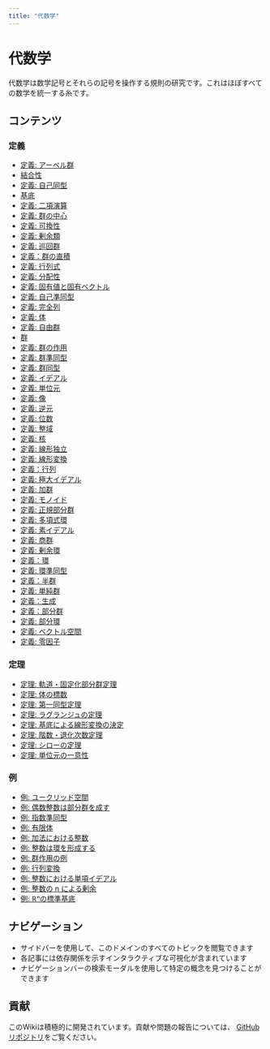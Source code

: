 ```yaml
---
title: "代数学"
---
```


# 代数学

代数学は数学記号とそれらの記号を操作する規則の研究です。これはほぼすべての数学を統一する糸です。

## コンテンツ

### 定義

- [定義: アーベル群](def-abelian-group.qmd)
- [結合性](def-associativity.qmd)
- [定義: 自己同型](def-automorphism.qmd)
- [基底](def-basis.qmd)
- [定義: 二項演算](def-binary-operation.qmd)
- [定義: 群の中心](def-center-of-group.qmd)
- [定義: 可換性](def-commutativity.qmd)
- [定義: 剰余類](def-coset.qmd)
- [定義: 巡回群](def-cyclic-group.qmd)
- [定義：群の直積](def-direct-product.qmd)
- [定義: 行列式](def-determinant.qmd)
- [定義: 分配性](def-distributivity.qmd)
- [定義: 固有値と固有ベクトル](def-eigenvalue-eigenvector.qmd)
- [定義: 自己準同型](def-endomorphism.qmd)
- [定義: 完全列](def-exact-sequence.qmd)
- [定義: 体](def-field.qmd)
- [定義: 自由群](def-free-group.qmd)
- [群](def-group.qmd)
- [定義: 群の作用](def-group-action.qmd)
- [定義: 群準同型](def-homomorphism.qmd)
- [定義: 群同型](def-isomorphism.qmd)
- [定義: イデアル](def-ideal.qmd)
- [定義: 単位元](def-identity-element.qmd)
- [定義: 像](def-image.qmd)
- [定義: 逆元](def-inverse-element.qmd)
- [定義: 位数](def-order.qmd)
- [定義: 整域](def-integral-domain.qmd)
- [定義: 核](def-kernel.qmd)
- [定義: 線形独立](def-linear-independence.qmd)
- [定義: 線形変換](def-linear-transformation.qmd)
- [定義：行列](def-matrix.qmd)
- [定義: 極大イデアル](def-maximal-ideal.qmd)
- [定義: 加群](def-module.qmd)
- [定義: モノイド](def-monoid.qmd)
- [定義: 正規部分群](def-normal-subgroup.qmd)
- [定義: 多項式環](def-polynomial-ring.qmd)
- [定義: 素イデアル](def-prime-ideal.qmd)
- [定義: 商群](def-quotient-group.qmd)
- [定義: 剰余環](def-quotient-ring.qmd)
- [定義：環](def-ring.qmd)
- [定義: 環準同型](def-ring-homomorphism.qmd)
- [定義：半群](def-semigroup.qmd)
- [定義: 単純群](def-simple-group.qmd)
- [定義：生成](def-span.qmd)
- [定義：部分群](def-subgroup.qmd)
- [定義: 部分環](def-subring.qmd)
- [定義: ベクトル空間](def-vector-space.qmd)
- [定義: 零因子](def-zero-divisor.qmd)

### 定理

- [定理: 軌道・固定化部分群定理](thm-orbit-stabilizer.qmd)
- [定理: 体の標数](thm-field-characteristic.qmd)
- [定理: 第一同型定理](thm-first-isomorphism.qmd)
- [定理: ラグランジュの定理](thm-lagrange.qmd)
- [定理: 基底による線形変換の決定](thm-linear-transformation-basis.qmd)
- [定理: 階数・退化次数定理](thm-rank-nullity.qmd)
- [定理: シローの定理](thm-sylow.qmd)
- [定理: 単位元の一意性](thm-unique-identity.qmd)

### 例

- [例: ユークリッド空間](ex-euclidean-space.qmd)
- [例: 偶数整数は部分群を成す](ex-even-integers-subgroup.qmd)
- [例: 指数準同型](ex-exponential-homomorphism.qmd)
- [例: 有限体](ex-finite-field.qmd)
- [例: 加法における整数](ex-integers-addition.qmd)
- [例: 整数は環を形成する](ex-integers-ring.qmd)
- [例: 群作用の例](ex-group-action-examples.qmd)
- [例: 行列変換](ex-matrix-transformation.qmd)
- [例: 整数における単項イデアル](ex-principal-ideal.qmd)
- [例: 整数の n による剰余](ex-quotient-integers-mod-n.qmd)
- [例: ℝⁿの標準基底](ex-standard-basis-rn.qmd)

## ナビゲーション

- サイドバーを使用して、このドメインのすべてのトピックを閲覧できます
- 各記事には依存関係を示すインタラクティブな可視化が含まれています
- ナビゲーションバーの検索モーダルを使用して特定の概念を見つけることができます

## 貢献

このWikiは積極的に開発されています。貢献や問題の報告については、
[GitHubリポジトリ](https://github.com/RK0429/ModernMath)をご覧ください。
